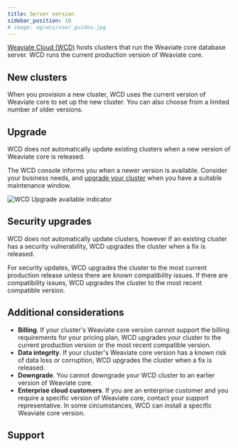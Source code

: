 ```yaml
---
title: Server version
sidebar_position: 10
# image: og/wcs/user_guides.jpg
---
```


[Weaviate Cloud (WCD)](https://console.weaviate.cloud/) hosts clusters that run the Weaviate core database server. WCD runs the current production version of Weaviate core.

## New clusters

When you provision a new cluster, WCD uses the current version of Weaviate core to set up the new cluster. You can also choose from a limited number of older versions.

## Upgrade

WCD does not automatically update existing clusters when a new version of Weaviate core is released.

The WCD console informs you when a newer version is available. Consider your business needs, and [upgrade your cluster](/docs/wcs/platform/version) when you have a suitable maintenance window.

![WCD Upgrade available indicator](../img/wcs-upgrade-details.jpg)


<Downtime125Note/>

## Security upgrades

 WCD does not automatically update clusters, however if an existing cluster has a security vulnerability, WCD upgrades the cluster when a fix is released.

 For security updates, WCD upgrades the cluster to the most current production release unless there are known compatibility issues. If there are compatibility issues, WCD upgrades the cluster to the most recent compatible version.

## Additional considerations

- **Billing**. If your cluster's Weaviate core version cannot support the billing requirements for your pricing plan, WCD upgrades your cluster to the current production version or the most recent compatible version.
- **Data integrity**. If your cluster's Weaviate core version has a known risk of data loss or corruption, WCD upgrades the cluster when a fix is released.
- **Downgrade**. You cannot downgrade your WCD cluster to an earlier version of Weaviate core.
- **Enterprise cloud customers**. If you are an enterprise customer and you require a specific version of Weaviate core, contact your support representative. In some circumstances, WCD can install a specific Weaviate core version.

## Support


<SupportAndTrouble />


<CustomScriptLoader/>
